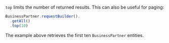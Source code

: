 `top` limits the number of returned results.
This can also be useful for paging:

```ts
BusinessPartner.requestBuilder().
  .getAll()
  .top(10)
```

The example above retrieves the first ten `BusinessPartner` entities.
